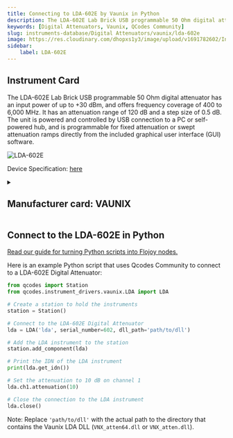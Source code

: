 ```yaml
---
title: Connecting to LDA-602E by Vaunix in Python
description: The LDA-602E Lab Brick USB programmable 50 Ohm digital attenuator has an input power of up to +30 dBm, and offers frequency coverage of 400 to 6,000 MHz. It has an attenuation range of 120 dB and a step size of 0.5 dB. The unit is powered and controlled by USB connection to a PC or self-powered hub, and is programmable for fixed attenuation or swept attenuation ramps directly from the included graphical user interface (GUI) software.
keywords: [Digital Attenuators, Vaunix, QCodes Community] 
slug: instruments-database/Digital Attenuators/vaunix/lda-602e 
image: https://res.cloudinary.com/dhopxs1y3/image/upload/v1691782602/Instruments/Digital%20Attenuator/LDA-602E/LDA-602E.png
sidebar:
    label: LDA-602E 
---
```



## Instrument Card

The LDA-602E Lab Brick USB programmable 50 Ohm digital attenuator has an input power of up to +30 dBm, and offers frequency coverage of 400 to 6,000 MHz. It has an attenuation range of 120 dB and a step size of 0.5 dB. The unit is powered and controlled by USB connection to a PC or self-powered hub, and is programmable for fixed attenuation or swept attenuation ramps directly from the included graphical user interface (GUI) software.

![LDA-602E](https://res.cloudinary.com/dhopxs1y3/image/upload/v1691782602/Instruments/Digital%20Attenuator/LDA-602E/LDA-602E.png)

Device Specification: [here](https://vaunix.com/resources/digital%20attenuators-datasheet.pdf)

<details style={{ marginTop: "15px"}}>
<summary><h2 style={{display:'inline'}}>Manufacturer card: VAUNIX</h2></summary>

![VAUNIX](https://res.cloudinary.com/dhopxs1y3/image/upload/v1692125985/Instruments/Vendor%20Logos/Vaunix.png)

Vaunix Technology Corp. designs, manufactures, and services RF and microwave test equipment and digital radio communications products. Utilizing our deep RF and software engineering expertise, rooted in microwave radio and wireless equipment repair and testing, Vaunix developed the Lab Brick® family of electronic test products, which set a new standard for cost, size, and simplicity of wireless testing devices. Powered by a USB connection and controlled by easy-to-use, graphical-user-interface (GUI) software, Lab Bricks have been designed to meet the needs of wireless engineers and technicians who want to create flexible, customized system solutions either in the lab or in the field. We 've expanded our Lab Brick® family of electronic test products to include Attenuator Matrix solutions that double as Wireless [Handover Test Systems](https://vaunix.com/handover-test-systems/) to give our test technicians and product engineers the advanced capability to solve unique wireless _handover _testing challenges and bring affordability, functionality, reliability and simplicity to the microwave test bench.

- Headquarters: USA
- Yearly Revenue (millions, USD): 5
- Vendor Website: [here](https://vaunix.com/)

</details>


<FeaturedInstrumentVideo category="DIGITAL_ATTENUATORS" />

## Connect to the LDA-602E in Python

[Read our guide for turning Python scripts into Flojoy nodes.](https://docs.flojoy.ai/contribution/blocks/custom-flojoy-block/)



<Tabs>
<TabItem value="Flojoy" label="Flojoy" className="flojoy-instrument-tabs">

<SectionsCard category="DIGITAL_ATTENUATORS" manufacturer="Vaunix"></SectionsCard>

</TabItem>
<TabItem value="QCodes Community" label="QCodes Community">

Here is an example Python script that uses Qcodes Community to connect to a LDA-602E Digital Attenuator:

```python
from qcodes import Station
from qcodes.instrument_drivers.vaunix.LDA import LDA

# Create a station to hold the instruments
station = Station()

# Connect to the LDA-602E Digital Attenuator
lda = LDA('lda', serial_number=602, dll_path='path/to/dll')

# Add the LDA instrument to the station
station.add_component(lda)

# Print the IDN of the LDA instrument
print(lda.get_idn())

# Set the attenuation to 10 dB on channel 1
lda.ch1.attenuation(10)

# Close the connection to the LDA instrument
lda.close()
```

Note: Replace `'path/to/dll'` with the actual path to the directory that contains the Vaunix LDA DLL (`VNX_atten64.dll` or `VNX_atten.dll`).

</TabItem>
</Tabs>